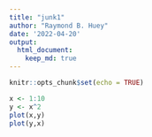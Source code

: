 ```yaml
---
title: "junk1"
author: "Raymond B. Huey"
date: '2022-04-20'
output:
  html_document:
    keep_md: true
---
```


```r
knitr::opts_chunk$set(echo = TRUE)
```
```r
x <- 1:10
y <- x^2
plot(x,y)
plot(y,x)
```

